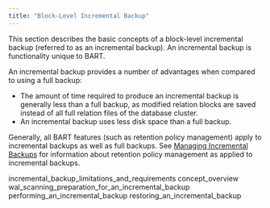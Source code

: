 ```yaml
---
title: "Block-Level Incremental Backup"
---
```


This section describes the basic concepts of a block-level incremental backup (referred to as an incremental backup). An incremental backup is functionality unique to BART.

An incremental backup provides a number of advantages when compared to using a full backup:

  - The amount of time required to produce an incremental backup is generally less than a full backup, as modified relation blocks are saved instead of all full relation files of the database cluster.
  - An incremental backup uses less disk space than a full backup.

Generally, all BART features (such as retention policy management) apply to incremental backups as well as full backups. See [Managing Incremental Backups](managing_incremental_backups) for information about retention policy management as applied to incremental backups.

<div class="toctree" data-maxdepth="3">

incremental_backup_limitations_and_requirements concept_overview wal_scanning_preparation_for_an_incremental_backup performing_an_incremental_backup restoring_an_incremental_backup

</div>
